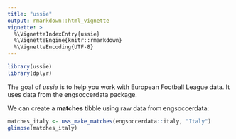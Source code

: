```yaml
---
title: "ussie"
output: rmarkdown::html_vignette
vignette: >
  %\VignetteIndexEntry{ussie}
  %\VignetteEngine{knitr::rmarkdown}
  %\VignetteEncoding{UTF-8}
---
```


```r
library(ussie)
library(dplyr)
```

The goal of *ussie* is to help you work with European Football League data. It uses data from the engsoccerdata package.

We can create a **matches** tibble using raw data from engsoccerdata:

```r
matches_italy <- uss_make_matches(engsoccerdata::italy, "Italy")
glimpse(matches_italy)
```
